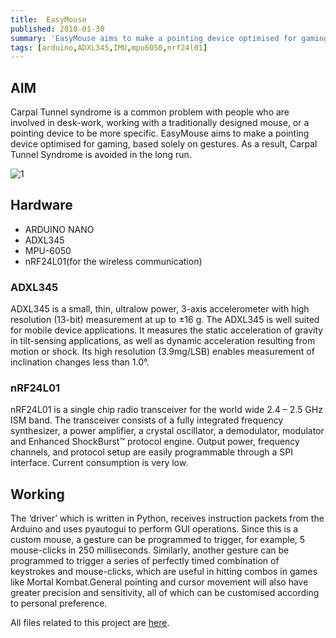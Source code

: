 ```yaml
---
title:  EasyMouse
published: 2018-01-30
summary: 'EasyMouse aims to make a pointing device optimised for gaming, based solely on gestures. '
tags: [arduino,ADXL345,IMU,mpu6050,nrf24l01]
---
```

## AIM
Carpal Tunnel syndrome is a common problem with people who are involved in desk-work, working with a traditionally designed mouse, or a pointing device to be more specific. EasyMouse aims to make a pointing device optimised for gaming, based solely on gestures. As a result, Carpal Tunnel Syndrome is avoided in the long run.
<!--more-->



<Image
  src='/static/images/blog/thumbnails/EasyMouse.png'
  alt='1'
  width='auto'
  height='auto'
/>
## Hardware 
- ARDUINO NANO
- ADXL345
- MPU-6050
- nRF24L01(for the wireless communication)

### ADXL345
ADXL345  is a small, thin, ultralow power, 3-axis accelerometer with high resolution (13-bit) measurement at up to ±16 g.  The ADXL345 is well suited for mobile device applications. It measures the static acceleration of gravity in tilt-sensing applications, as well as dynamic acceleration resulting from motion or shock. Its high resolution  (3.9mg/LSB) enables measurement of inclination changes less than 1.0°.

### nRF24L01
nRF24L01 is a single chip radio transceiver for the world wide 2.4 – 2.5 GHz ISM
band. The transceiver consists of a fully integrated frequency synthesizer, a power
amplifier, a crystal oscillator, a demodulator, modulator and Enhanced ShockBurst™
protocol engine. Output power, frequency channels, and protocol setup are easily
programmable through a SPI interface. Current consumption is very low.

## Working
The ‘driver’  which is written in Python, receives instruction packets from the Arduino and uses pyautogui to perform GUI operations. Since this is a custom mouse, a gesture can be programmed to trigger, for example, 5 mouse-clicks in 250 milliseconds.
Similarly, another gesture can be programmed to trigger a series of perfectly timed combination of keystrokes and mouse-clicks, which are useful in hitting combos in games like Mortal Kombat.General pointing and cursor movement will also have greater precision and sensitivity, all of which can be customised according to personal preference.

All files related to this project are [here](https://github.com/akhilrb/easymouse).

